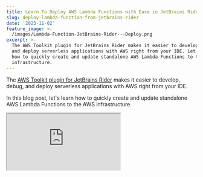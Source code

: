 ```yaml
---
title: Learn To Deploy AWS Lambda Functions with Ease in JetBrains Rider
slug: deploy-lambda-function-from-jetbrains-rider
date: '2023-11-02'
feature_image: >-
  /images/Lambda-Function-JetBrains-Rider---Deploy.png
excerpt: >-
  The AWS Toolkit plugin for JetBrains Rider makes it easier to develop, debug,
  and deploy serverless applications with AWS right from your IDE. Let's learn
  how to quickly create and update standalone AWS Lambda Functions to the AWS
  infrastructure.
---
```

The [AWS Toolkit plugin for JetBrains Rider](https://docs.aws.amazon.com/toolkit-for-jetbrains/latest/userguide/getting-started.html) makes it easier to develop, debug, and deploy serverless applications with AWS right from your IDE.

In this blog post, let's learn how to quickly create and update standalone AWS Lambda Functions to the AWS infrastructure.

<iframe src="https://www.youtube.com/embed/gKrqXshsZZQ?feature=oembed" />

_This article is sponsored by AWS and is part of my [_AWS Series_](/tag/aws/)._

## Deploy New Lambda Function From Rider

To create a new Lambda Function in AWS Infrastructure from JetBrains Rider IDE, navigate to the AWS Toolkit → Lambda.

Right-click on the Lambda section for the option to 'Create new AWS Lambda' function, as shown in the screenshot below.

![](/images/image-23.png)

Create new AWS Lambda Function using the AWS Toolkit in JetBrains Rider.

Selecting the 'Create new AWS Lambda' option, prompts up a new 'Create Function' dialog in JetBrains Rider IDE.

This requires the information to create the new Lambda Function. Specify the Name and Description for the new Lambda function.

For the Handler, specify the Lambda Function Entry point.

The Handler string is of the format **_ASSEMBLY::TYPE::METHOD_** where Assembly is the name of the handler function assembly; Type is the full name of the handler type including the Namespace, and Method is the name of the function handler.

This needs to be a valid string, if not it will show an error.

![](/images/image-28.png)

Create and deploy new Lambda Function for JetBrains Rider IDE

Configure the remaining settings as required for your Lambda Function.

For the IAM Role, you can select an existing Role, or create a new Role using the Create button.

We need to specify an S3 bucket to upload the Lambda function code for the [SAM CLI](https://docs.aws.amazon.com/serverless-application-model/latest/developerguide/install-sam-cli.html) to upload the Lambda package to deploy to AWS.

Select 'Create Function' to create and deploy a new Lambda Function.

### Lambda Function Gutter Icons in Rider

JetBrains Rider also provides an option to deploy a Lambda Function right from the Function definition in the class file.

To enable this, go to Settings → Tools → AWS → Lambda option and enable the 'Show gutter icons for all potential AWS Lambda handlers' option as shown below.

![](/images/image-22.png)

Show gutter icons for all potential AWS Lambda handlers in the JetBrains Rider IDE.

This enables a special icon next to all potential Lambda Function handler methods.

As shown below, there is a special Lambda icon that shows up next to our Lambda Function Handler entry point.

![](/images/image-24.png)

JetBrains Rider Gutter option to interact with Lambda Function handler.

Selecting that gives you the option to Run, Debug, and also Create/Deploy a new AWS Lambda Function. You can use this as well to open the Create Lambda Function dialog which we used earlier.

## Update Lambda Function From Rider

You can see the list of Lambda Functions existing under your AWS Account, under the AWS Toolkit → Lambda section.

To update the code or configuration for an existing Lambda function, right-click on the appropriate function and choose the 'Update Function configuration' or 'Update Function Code' option.

![](/images/image-25.png)

Update existing Lambda Function from JetBrains Rider, by right click on an existing Lambda Function. You can update the configuration or upload new code changes using this option.

This prompts for the Handler name and also the S3 bucket to use to upload the code changes.

The Lambda package is built again, uploaded and deployed to AWS.

![](/images/image-26.png)

Update Lambda function code for an existing function using JetBrains Rider IDE.

This makes it easy to create and update Lambda Functions from within the JetBrains IDE.
